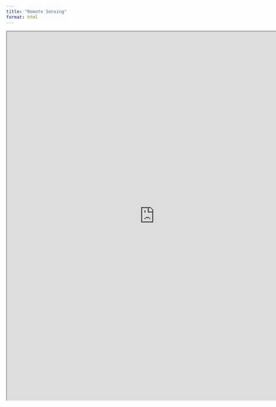 ```yaml
---
title: "Remote Sensing"
format: html
---
```


<iframe src="https://gwynyn.shinyapps.io/shinywebsite/" width="800" height="1000">

</iframe>
